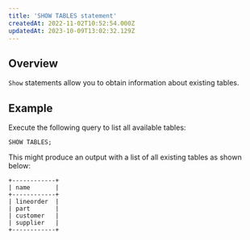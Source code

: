 ```yaml
---
title: 'SHOW TABLES statement'
createdAt: 2022-11-02T10:52:54.000Z
updatedAt: 2023-10-09T13:02:32.129Z
---
```


## Overview

`Show` statements allow you to obtain information about existing tables.

## Example

Execute the following query to list all available tables:

```pgsql
SHOW TABLES;
```

This might produce an output with a list of all existing tables as shown below:

```pgsql
+------------+
| name       |  
+------------+
| lineorder  |
| part       | 
| customer   | 
| supplier   | 
+------------+
```

